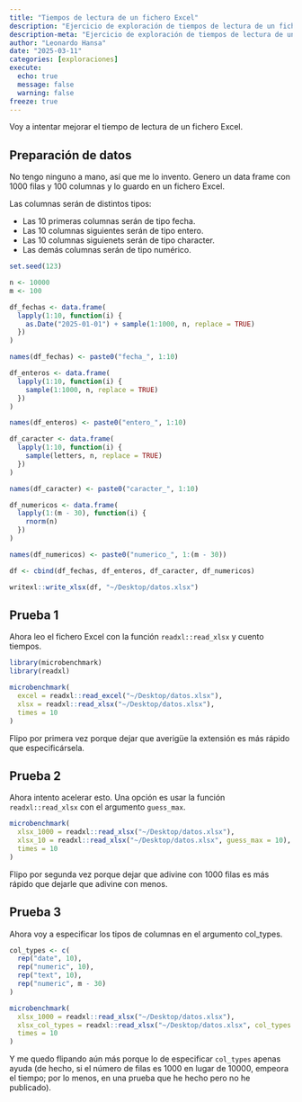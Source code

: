 ```yaml
---
title: "Tiempos de lectura de un fichero Excel"
description: "Ejercicio de exploración de tiempos de lectura de un fichero Excel"
description-meta: "Ejercicio de exploración de tiempos de lectura de un fichero Excel"
author: "Leonardo Hansa"
date: "2025-03-11"
categories: [exploraciones]
execute: 
  echo: true
  message: false
  warning: false
freeze: true
---
```


Voy a intentar mejorar el tiempo de lectura de un fichero Excel. 

## Preparación de datos

No tengo ninguno a mano, así que me lo invento. Genero un data frame con 1000 filas y 100 columnas y lo guardo en un fichero Excel.

Las columnas serán de distintos tipos: 

- Las 10 primeras columnas serán de tipo fecha. 
- Las 10 columnas siguientes serán de tipo entero.
- Las 10 columnas siguienets serán de tipo character. 
- Las demás columnas serán de tipo numérico.

```r
set.seed(123)

n <- 10000
m <- 100

df_fechas <- data.frame(
  lapply(1:10, function(i) {
    as.Date("2025-01-01") + sample(1:1000, n, replace = TRUE)
  })
)

names(df_fechas) <- paste0("fecha_", 1:10)

df_enteros <- data.frame(
  lapply(1:10, function(i) {
    sample(1:1000, n, replace = TRUE)
  })
)

names(df_enteros) <- paste0("entero_", 1:10)

df_caracter <- data.frame(
  lapply(1:10, function(i) {
    sample(letters, n, replace = TRUE)
  })
)

names(df_caracter) <- paste0("caracter_", 1:10)

df_numericos <- data.frame(
  lapply(1:(m - 30), function(i) {
    rnorm(n)
  })
)

names(df_numericos) <- paste0("numerico_", 1:(m - 30))

df <- cbind(df_fechas, df_enteros, df_caracter, df_numericos)

writexl::write_xlsx(df, "~/Desktop/datos.xlsx")
```

## Prueba 1

Ahora leo el fichero Excel con la función `readxl::read_xlsx` y cuento tiempos.

```r
library(microbenchmark)
library(readxl)

microbenchmark(
  excel = readxl::read_excel("~/Desktop/datos.xlsx"),
  xlsx = readxl::read_xlsx("~/Desktop/datos.xlsx"),
  times = 10
)
```

Flipo por primera vez porque dejar que averigüe la extensión es más rápido que especificársela.

## Prueba 2

Ahora intento acelerar esto. Una opción es usar la función `readxl::read_xlsx` con el argumento `guess_max`.

```r
microbenchmark(
  xlsx_1000 = readxl::read_xlsx("~/Desktop/datos.xlsx"),
  xlsx_10 = readxl::read_xlsx("~/Desktop/datos.xlsx", guess_max = 10),
  times = 10
)
```

Flipo por segunda vez porque dejar que adivine con 1000 filas es más rápido que dejarle que adivine con menos.

## Prueba 3

Ahora voy a especificar los tipos de columnas en el argumento col_types. 

```r
col_types <- c(
  rep("date", 10),
  rep("numeric", 10),
  rep("text", 10),
  rep("numeric", m - 30)
)

microbenchmark(
  xlsx_1000 = readxl::read_xlsx("~/Desktop/datos.xlsx"),
  xlsx_col_types = readxl::read_xlsx("~/Desktop/datos.xlsx", col_types = col_types),
  times = 10
)
```


Y me quedo flipando aún más porque lo de especificar `col_types` apenas ayuda (de hecho, si el número de filas es 1000 en lugar de 10000, empeora el tiempo; por lo menos, en una prueba que he hecho pero no he publicado).



